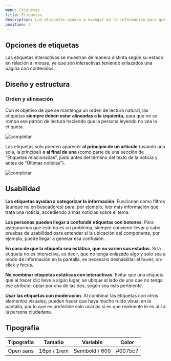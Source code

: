 ```yaml
---
menu: Etiquetas
title: Etiquetas
description: Las etiquetas ayudan a navegar en la información para que las personas encuentren contenido relevante sobre lo que necesitan saber.
position: 7
---
```



## Opciones de etiquetas

Las etiquetas interactivas se muestran de manera distinta según su estado en relación al mouse, ya que son interactivas teniendo enlazados una página con contenidos.

<Badge text="Etiqueta 1" href="#" />
<Badge text="Etiqueta 2" href="#" className="active" />
<Badge text="Etiqueta 3" href="#" className="focus active" />
<Badge text="Etiqueta 4" href="#" className="focus" />

## Diseño y estructura

### Orden y alineación

Con el objetivo de que se mantenga un orden de lectura natural, las etiquetas **siempre deben estar alineadas a la izquierda**, para que no se rompa ese patrón de lectura haciendo que la persona leyendo no vea la etiqueta.

![completar](/componentes/etiqueta/alineacion.svg)

Las etiquetas solo pueden aparecer **al principio de un artículo** (usando una sola, la principal) **o al final de una** (como parte de una sección de “Etiquetas relacionadas”, justo antes del término del texto de la noticia y antes de “Últimas noticias”).

![completar](/componentes/etiqueta/orden.svg)


## Usabilidad

**Las etiquetas ayudan a categorizar la información**. Funcionan como filtros (aunque no en buscadores) para, por ejemplo, leer más información que trata una noticia, accediendo a más noticias sobre el tema.

**Las personas pueden llegar a confundir etiquetas con botones**. Para asegurarnos que esto no es un problema, siempre conviene llevar a cabo pruebas de usabilidad para entender si la ubicación del componente, por ejemplo, puede llegar a generar esa confusión.

**En caso de que la etiqueta sea estática, que no varíen sus estados**. Si la etiqueta no es interactiva, es decir, que no tenga enlazado algo y solo sea a modo de información en la pantalla, es necesario deshabilitar el hover, on-click y focus.

**No combinar etiquetas estáticas con interactivas**. Evitar que una etiqueta que al hacer clic lleve a algún lugar, se ubique al lado de una que no tenga ese atributo: optar por una de las dos, según sea más pertinente.

**Usar las etiquetas con moderación**. Al combinar las etiquetas con otros elementos visuales, pueden hacer que haya mucho ruido visual en la pantalla, por lo que es preferible solo usarlas si es que realmente le es útil a la persona ciudadana.

## Tipografía

| Tipografía | Tamaño           | Variable       | Color   |
| ---------- | ---------------- | -------------- | ------- |
| Open sans  | 16px / 1rem      | Semibold / 600 | #007bc7 |
